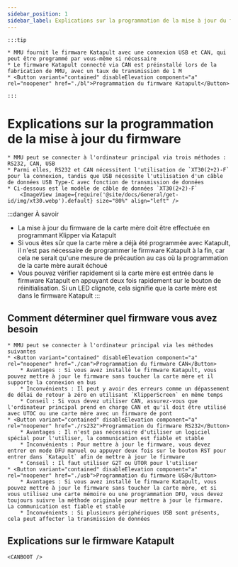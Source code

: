 ```yaml
---
sidebar_position: 1
sidebar_label: Explications sur la programmation de la mise à jour du firmware
---
```





    :::tip

    * MMU fournit le firmware Katapult avec une connexion USB et CAN, qui peut être programmé par vous-même si nécessaire
    * Le firmware Katapult connecté via CAN est préinstallé lors de la fabrication de MMU, avec un taux de transmission de 1 M
    * <Button variant="contained" disableElevation component="a" rel="noopener" href="./bl">Programmation du firmware Katapult</Button>

    :::

# Explications sur la programmation de la mise à jour du firmware

    * MMU peut se connecter à l'ordinateur principal via trois méthodes : RS232, CAN, USB
    * Parmi elles, RS232 et CAN nécessitent l'utilisation de `XT30(2+2)-F` pour la connexion, tandis que USB nécessite l'utilisation d'un câble de données USB Type-C avec fonction de transmission de données
    * Ci-dessous est le modèle de câble de données `XT30(2+2)-F`
        <ImageView image={require('@site/docs/General/get-id/img/xt30.webp').default} size="80%" align="left" />

:::danger À savoir
* La mise à jour du firmware de la carte mère doit être effectuée en programmant Klipper via Katapult
* Si vous êtes sûr que la carte mère a déjà été programmée avec Katapult, il n'est pas nécessaire de programmer le firmware Katapult à la fin, car cela ne serait qu'une mesure de précaution au cas où la programmation de la carte mère aurait échoué
* Vous pouvez vérifier rapidement si la carte mère est entrée dans le firmware Katapult en appuyant deux fois rapidement sur le bouton de réinitialisation. Si un LED clignote, cela signifie que la carte mère est dans le firmware Katapult
:::

## Comment déterminer quel firmware vous avez besoin

    * MMU peut se connecter à l'ordinateur principal via les méthodes suivantes
    * <Button variant="contained" disableElevation component="a" rel="noopener" href="./can">Programmation du firmware CAN</Button>
        * Avantages : Si vous avez installé le firmware Katapult, vous pouvez mettre à jour le firmware sans toucher la carte mère et il supporte la connexion en bus
        * Inconvénients : Il peut y avoir des erreurs comme un dépassement de délai de retour à zéro en utilisant `KlipperScreen` en même temps
        * Conseil : Si vous devez utiliser CAN, assurez-vous que l'ordinateur principal prend en charge CAN et qu'il doit être utilisé avec UTOC ou une carte mère avec un firmware de pont
    * <Button variant="contained" disableElevation component="a" rel="noopener" href="./rs232">Programmation du firmware RS232</Button>
        * Avantages : Il n'est pas nécessaire d'utiliser un logiciel spécial pour l'utiliser, la communication est fiable et stable
        * Inconvénients : Pour mettre à jour le firmware, vous devez entrer en mode DFU manuel ou appuyer deux fois sur le bouton RST pour entrer dans `Katapult` afin de mettre à jour le firmware
        * Conseil : Il faut utiliser G2T ou UTOR pour l'utiliser
    * <Button variant="contained" disableElevation component="a" rel="noopener" href="./usb">Programmation du firmware USB</Button>
        * Avantages : Si vous avez installé le firmware Katapult, vous pouvez mettre à jour le firmware sans toucher la carte mère, et si vous utilisez une carte mémoire ou une programmation DFU, vous devez toujours suivre la méthode originale pour mettre à jour le firmware. La communication est fiable et stable
        * Inconvénients : Si plusieurs périphériques USB sont présents, cela peut affecter la transmission de données

## Explications sur le firmware Katapult

    <CANBOOT />
